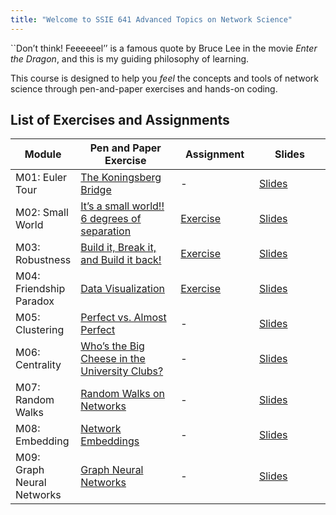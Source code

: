 ```yaml
---
title: "Welcome to SSIE 641 Advanced Topics on Network Science"
---
```



``Don't think! Feeeeeel'' is a famous quote by Bruce Lee in the movie *Enter the Dragon*, and this is my guiding philosophy of learning.

This course is designed to help you *feel* the concepts and tools of network science through pen-and-paper exercises and hands-on coding.

## List of Exercises and Assignments

| Module | Pen and Paper Exercise | Assignment | Slides |
|--------|------------------------|------------------|------------------|
| M01: Euler Tour | [The Koningsberg Bridge](http://estebanmoro.org/pdf/netsci_for_kids/the_konisberg_bridges.pdf) | - | [Slides](https://github.com/skojaku/adv-net-sci/tree/main/docs/slide/m01) |
| M02: Small World | [It’s a small world!! 6 degrees of separation](http://estebanmoro.org/pdf/netsci_for_kids/6_degrees_of_separation.pdf) | [Exercise](https://github.com/skojaku/adv-net-sci/blob/main/notebooks/m02-small-world/starter.ipynb) | [Slides](https://skojaku.github.io/adv-net-sci/assets/slides/m02/slide02.html) |
| M03: Robustness | [Build it, Break it, and Build it back!](m03-robustness/pen-and-paper/exercise.pdf) | [Exercise](https://github.com/skojaku/adv-net-sci/blob/main/notebooks/m03-robustness/exercise.ipynb) | [Slides](https://skojaku.github.io/adv-net-sci/assets/slides/m03/slide03.html) |
| M04: Friendship Paradox | [Data Visualization](m04-friendship-paradox/pen-and-paper/exercise.pdf) | [Exercise](https://github.com/skojaku/adv-net-sci/blob/main/notebooks/m04-friendship-paradox/exercise.ipynb) | [Slides](https://skojaku.github.io/adv-net-sci/assets/slides/m04/slide04.html) |
| M05: Clustering | [Perfect vs. Almost Perfect](m05-clustering/pen-and-paper/exercise.pdf) | - | [Slides](https://skojaku.github.io/adv-net-sci/assets/slides/m05/slide05.html) |
| M06: Centrality | [Who's the Big Cheese in the University Clubs?](m06-centrality/pen-and-paper/exercise.pdf) | - | [Slides](https://github.com/skojaku/adv-net-sci/tree/main/docs/slide/m06) |
| M07: Random Walks | [Random Walks on Networks](m07-random-walks/pen-and-paper/exercise.pdf) | - | [Slides](https://github.com/skojaku/adv-net-sci/tree/main/docs/slide/m07) |
| M08: Embedding | [Network Embeddings](m08-embedding/pen-and-paper/exercise.pdf) | - | [Slides](https://github.com/skojaku/adv-net-sci/tree/main/docs/slide/m08) |
| M09: Graph Neural Networks | [Graph Neural Networks](m09-graph-neural-networks/pen-and-paper/exercise.pdf) | - | [Slides](https://github.com/skojaku/adv-net-sci/tree/main/docs/slide/m09) |
